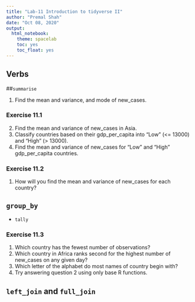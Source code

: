 ```yaml
---
title: "Lab-11 Introduction to tidyverse II"
author: "Premal Shah"
date: "Oct 08, 2020"
output: 
  html_notebook:
    theme: spacelab
    toc: yes
    toc_float: yes
---
```


## Verbs
##`summarise`

1. Find the mean and variance, and mode of new_cases.

### Exercise 11.1
2. Find the mean and variance of new_cases in Asia.
3. Classify countries based on their gdp_per_capita into "Low" (<= 13000) and "High" (> 13000). 
4. Find the mean and variance of new_cases for "Low" and "High" gdp_per_capita countries.

### Exercise 11.2
1. How will you find the mean and variance of new_cases for each country?

## `group_by`
- `tally`

### Exercise 11.3
1. Which country has the fewest number of observations?
2. Which country in Africa ranks second for the highest number of new_cases on any given day?
3. Which letter of the alphabet do most names of country begin with?
4. Try answering question 2 using only base R functions.

## `left_join` and `full_join`



